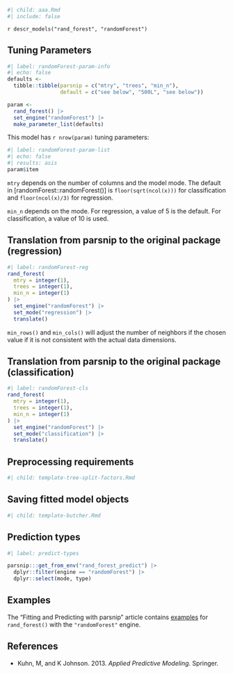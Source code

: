 ```r
#| child: aaa.Rmd
#| include: false
```

`r descr_models("rand_forest", "randomForest")`

## Tuning Parameters

```r
#| label: randomForest-param-info
#| echo: false
defaults <- 
  tibble::tibble(parsnip = c("mtry", "trees", "min_n"),
                 default = c("see below", "500L", "see below"))

param <-
  rand_forest() |> 
  set_engine("randomForest") |> 
  make_parameter_list(defaults)
```

This model has `r nrow(param)` tuning parameters:

```r
#| label: randomForest-param-list
#| echo: false
#| results: asis
param$item
```

`mtry` depends on the number of columns and the model mode. The default in [randomForest::randomForest()] is `floor(sqrt(ncol(x)))` for classification and `floor(ncol(x)/3)` for regression.

`min_n` depends on the mode. For regression, a value of 5 is the default. For classification, a value of 10 is used. 

## Translation from parsnip to the original package (regression)

```r
#| label: randomForest-reg
rand_forest(
  mtry = integer(1),
  trees = integer(1),
  min_n = integer(1)
) |>  
  set_engine("randomForest") |> 
  set_mode("regression") |> 
  translate()
```

`min_rows()` and `min_cols()` will adjust the number of neighbors if the chosen value if it is not consistent with the actual data dimensions.

## Translation from parsnip to the original package (classification)

```r
#| label: randomForest-cls
rand_forest(
  mtry = integer(1),
  trees = integer(1),
  min_n = integer(1)
) |> 
  set_engine("randomForest") |> 
  set_mode("classification") |> 
  translate()
```

## Preprocessing requirements

```r
#| child: template-tree-split-factors.Rmd
```

## Saving fitted model objects

```r
#| child: template-butcher.Rmd
```

## Prediction types

```r
#| label: predict-types

parsnip:::get_from_env("rand_forest_predict") |>
  dplyr::filter(engine == "randomForest") |>
  dplyr::select(mode, type)

```

## Examples 

The "Fitting and Predicting with parsnip" article contains [examples](https://parsnip.tidymodels.org/articles/articles/Examples.html#rand-forest-randomForest) for `rand_forest()` with the `"randomForest"` engine.

## References

 - Kuhn, M, and K Johnson. 2013. _Applied Predictive Modeling_. Springer.

